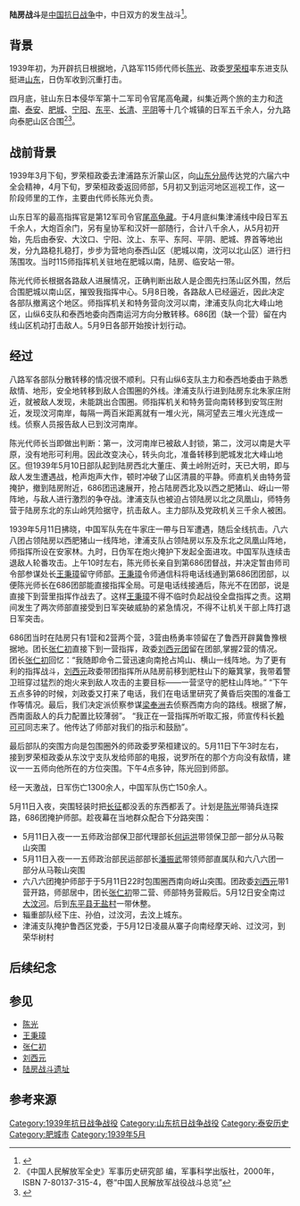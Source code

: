 {{Infobox Military Conflict
|campaign=
|image=
|caption=
|conflict=陆房战斗
|date=1939年5月11日
|place=[[山东省|山东省]][[肥城市|肥城县]]陆房地区
|result=
|combatant1={{flagicon|Republic of China (1912-1949)|army}} [[国民革命军|国民革命军]][[第八路军|八路军]]山东纵队第6支队、115师直属队及686团、津浦支队、冀鲁边第7区
|combatant2={{flagicon|Empire of Japan|army}}驻山东[[日军|日本侵华军]]第12军及[[伪军|伪军]]
|strength1=3000余人<ref name="中国人民解放军全史" /><ref name=":1">{{Cite book|title=桃乡颂歌|last=|first=|publisher=肥城市矿区教育办公室|year=|isbn=|location=|pages=}}</ref>
|strength2=5000余人<br />[[伪军|伪军]]一部<ref name="中国人民解放军全史" /><ref name=":1">{{Cite book|title=桃乡颂歌|last=|first=|publisher=肥城市矿区教育办公室|year=|isbn=|location=|pages=}}</ref>
|casualties1=150余人<ref name=":1">{{Cite book|title=桃乡颂歌|last=|first=|publisher=肥城市矿区教育办公室|year=|isbn=|location=|pages=}}</ref>
|casualties2=1300余人<ref name="中国人民解放军全史" /><ref name=":1">{{Cite book|title=桃乡颂歌|last=|first=|publisher=肥城市矿区教育办公室|year=|isbn=|location=|pages=}}</ref>
|}}

'''陆房战斗'''是[[中国抗日战争|中国抗日战争]]中，中日双方的发生战斗<ref name=":0">{{Cite web|url=http://www.feicheng.gov.cn/about/contents/283/29694.html|title=陆房战斗遗址|accessdate=2016-06-15|author=|date=2013-08-05|publisher=}}</ref>。

== 背景 ==
1939年初，为开辟抗日根据地，八路军115师代师长[[陈光|陈光]]、政委[[罗荣桓|罗荣桓]]率东进支队挺进[[山东|山东]]，日伪军收到沉重打击。

四月底，驻山东日本侵华军第十二军司令官尾高龟藏，纠集近两个旅的主力和[[济南市|济南]]、[[泰安市|泰安]]、[[肥城市|肥城]]、[[宁阳县|宁阳]]、[[东平县|东平]]、[[长清区|长清]]、[[平阴县|平阴]]等十几个城镇的日军五千余人，分九路向泰肥山区合围<ref name="中国人民解放军全史">《中国人民解放军全史》军事历史研究部 编，军事科学出版社，2000年，ISBN 7-80137-315-4，卷“中国人民解放军战役战斗总览”</ref><ref name=":1">{{Cite book|title=桃乡颂歌|last=|first=|publisher=肥城市矿区教育办公室|year=|isbn=|location=|pages=}}</ref>。

==战前背景==
1939年3月下旬，罗荣桓政委去津浦路东沂蒙山区，向[[山东分局|山东分局]]传达党的六届六中全会精神，4月下旬，罗荣桓政委返回师部，5月初又到运河地区巡视工作，这一阶段师里的工作，主要由代师长陈光负责。

山东日军的最高指挥官是第12军司令官[[尾高龟藏|尾高龟藏]]。于4月底纠集津浦线中段日军五千余人，大炮百余门，另有皇协军和汉奸一部随行，合计八千余人，从5月初开始，先后由泰安、大汶口、宁阳、汶上、东平、东阿、平阴、肥城、界首等地出发，分九路稳扎稳打，步步为营地向泰西山区（肥城以南，汶河以北山区）进行扫荡围攻。当时115师指挥机关驻地在肥城以南，陆房、临安站一带。

陈光代师长根据各路敌人进展情况，正确判断出敌人是企图先扫荡山区外围，然后合围肥城以南山区，摧毁我指挥中心。5月8日晚，各路敌人已经逼近，因此决定各部队撤离这个地区。师指挥机关和特务营向汶河以南，津浦支队向北大峰山地区，山纵6支队和泰西地委向西南运河方向分散转移。686团（缺一个营）留在内线山区机动打击敌人。5月9日各部开始按计划行动。
== 经过 ==
八路军各部队分散转移的情况很不顺利。只有山纵6支队主力和泰西地委由于熟悉敌情、地形，安全地转移到敌人合围圈的外线。津浦支队行进到陆房东北朱家庄附近，就被敌人发现，未能跳出合围圈。师指挥机关和特务营向南转移到安驾庄附近，发现汶河南岸，每隔一两百米距离就有一堆火光，隔河望去三堆火光连成一线。侦察人员报告敌人已到汶河南岸。

陈光代师长当即做出判断：第一，汶河南岸已被敌人封锁，第二，汶河以南是大平原，没有地形可利用。因此改变决心，转头向北，准备转移到肥城发北大峰山地区。但1939年5月10日部队起到陆房西北大董庄、黄土岭附近时，天已大明，即与敌人发生遭遇战，枪声炮声大作，顿时冲破了山区清晨的平静。师直机关由特务营掩护，撤到陆房附近，686团迅速展开，抢占陆房西北及以西之肥猪山、岈山一带阵地，与敌人进行激烈的争夺战。津浦支队也被迫占领陆房以北之凤凰山，师特务营于陆房东北的东山岭凭险据守，抗击敌人。主力部队及党政机关三千余人被困。

1939年5月11日拂晓，中国军队先在牛家庄一帶与日军遭遇，随后全线抗击。八六八团占领陆房以西肥猪山一线阵地，津浦支队占领陆房以东及东北之凤凰山阵地，师指挥所设在安家林。九时，日伪军在炮火掩护下发起全面进攻。中国军队连续击退敌人轮番攻击。上午10时左右，陈光师长亲自到第686团督战，并决定暂由师司令部参谋处长[[王秉璋|王秉璋]]留守师部。[[王秉璋|王秉璋]]令师通信科将电话线通到第686团团部，以便陈光师长在686团部能直接指挥全局。可是电话线接通后，陈光不在团部，说是直接下到营里指挥作战去了。这样[[王秉璋|王秉璋]]不得不临时负起战役全盘指挥之责。这期间发生了两次师部直接受到日军突破威胁的紧急情况，不得不让机关干部上阵打退日军突击。{{來源請求}} 

686团当时在陆房只有1营和2营两个营，3营由杨勇率领留在了鲁西开辟冀鲁豫根据地。团长[[张仁初|张仁初]]直接下到一营指挥，政委[[刘西元团|刘西元团]]留在团部,掌握2营的情况。 团长[[张仁初|张仁初]]回忆：“我随即命令二营迅速向南抢占鸠山、横山一线阵地。为了更有利的指挥战斗，[[刘西元|刘西元]]政委带团指挥所从陆房前移到肥柱山下的簸箕掌，我带着警卫班穿过猛烈的炮火来到敌人攻击的主要目标——一营坚守的肥柱山阵地。” “下午五点多钟的时候，刘政委又打来了电话，我们在电话里研究了黄昏后突围的准备工作等情况。最后，我们决定派侦察参谋[[梁奉洲|梁奉洲]]去侦察西南方向的路线。根据了解，西南面敌人的兵力配置比较薄弱”。 “我正在一营指挥所听取汇报，师宣传科长[[赖可可|赖可可]]同志来了。他传达了师部对我们的指示和鼓励”。

最后部队的突围方向是包围圈外的师政委罗荣桓建议的。5月11日下午3时左右，接到罗荣桓政委从东汶宁支队发给师部的电报，说罗所在的那个方向没有敌情，建议一一五师向他所在的方位突围。下午4点多钟，陈光回到师部。

经一天激战，日军伤亡1300余人，中国军队伤亡150余人。{{來源請求}} 

5月11日入夜，突围轻装时把[[二万五千里长征|长征]]都没丢的东西都丢了。计划是[[陈光|陈光]]带骑兵连探路，686团掩护师部。趁夜幕在当地群众配合下分路突围：
*5月11日入夜一一五师政治部保卫部代理部长[[何运洪|何运洪]]带领保卫部一部分从马鞍山突围
*5月11日入夜一一五师政治部民运部部长[[潘振武|潘振武]]带领师部直属队和六八六团一部分从马鞍山突围
*六八六团掩护师部于于5月11日22时包围圈西南向岈山突围。团政委[[刘西元|刘西元]]带1营开路，师部居中，团长[[张仁初|张仁初]]带二营、师部特务营殿后。5月12日安全南过[[大汶河|大汶河]]。后到[[东平县|东平县]][[无盐村|无盐村]]一带休整。
*辎重部队经下庄、孙伯，过汶河，去汶上城东。
*津浦支队掩护鲁西区党委，于5月12日凌晨从寨子向南经摩天岭、过汶河，到荣华树村

== 后续纪念 ==
{{See also|陆房战斗遗址}}
== 参见 ==
* [[陈光_(军事家)|陈光]]
* [[王秉璋|王秉璋]]
* [[张仁初|张仁初]]
* [[刘西元|刘西元]]
* [[陆房战斗遗址|陆房战斗遗址]]

== 参考来源 ==
{{reflist}}
{{中国抗日战争中共战役战斗}}
[[Category:1939年抗日战争战役|Category:1939年抗日战争战役]]
[[Category:山东抗日战争战役|Category:山东抗日战争战役]]
[[Category:泰安历史|Category:泰安历史]]
[[Category:肥城市|Category:肥城市]]
[[Category:1939年5月|Category:1939年5月]]
